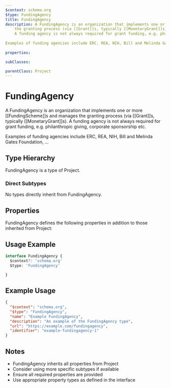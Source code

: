 ```yaml
---
$context: schema.org
$type: FundingAgency
title: FundingAgency
description: A FundingAgency is an organization that implements one or more [[FundingScheme]]s and manages
    the granting process (via [[Grant]]s, typically [[MonetaryGrant]]s).
    A funding agency is not always required for grant funding, e.g. philanthropic giving, corporate sponsorship etc.
    
Examples of funding agencies include ERC, REA, NIH, Bill and Melinda Gates Foundation, ...
    
properties:

subClasses:

parentClass: Project
---
```


# FundingAgency

A FundingAgency is an organization that implements one or more [[FundingScheme]]s and manages
    the granting process (via [[Grant]]s, typically [[MonetaryGrant]]s).
    A funding agency is not always required for grant funding, e.g. philanthropic giving, corporate sponsorship etc.
    
Examples of funding agencies include ERC, REA, NIH, Bill and Melinda Gates Foundation, ...
    

## Type Hierarchy

FundingAgency is a type of Project.

### Direct Subtypes

No types directly inherit from FundingAgency.

## Properties

FundingAgency defines the following properties in addition to those inherited from Project:



## Usage Example

```typescript
interface FundingAgency {
  $context?: 'schema.org'
  $type: 'FundingAgency'

}
```

## Example Usage

```json
{
  "$context": "schema.org",
  "$type": "FundingAgency",
  "name": "Example FundingAgency",
  "description": "An example of the FundingAgency type",
  "url": "https://example.com/fundingagency",
  "identifier": "example-fundingagency-1"
}
```

## Notes

- FundingAgency inherits all properties from Project
- Consider using more specific subtypes if available
- Ensure all required properties are provided
- Use appropriate property types as defined in the interface
